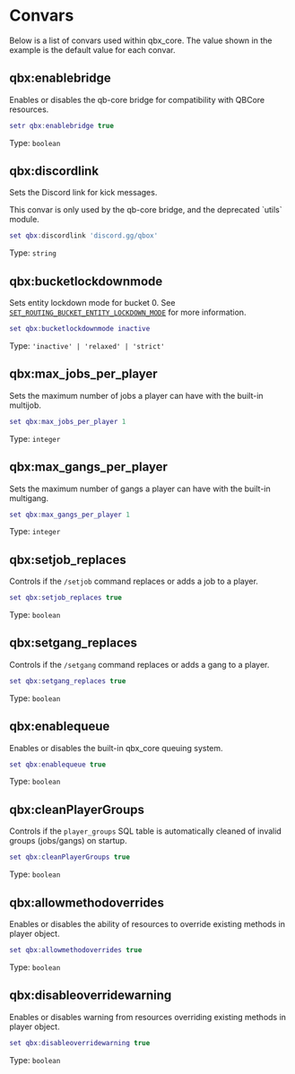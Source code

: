 
# Convars

Below is a list of convars used within qbx_core.
The value shown in the example is the default value for each convar.

## qbx:enablebridge

Enables or disables the qb-core bridge for compatibility with QBCore resources.

```lua
setr qbx:enablebridge true
```

Type: `boolean`

## qbx:discordlink

Sets the Discord link for kick messages.

<Callout type='warning'>
  This convar is only used by the qb-core bridge, and the deprecated `utils` module.
</Callout>

```lua
set qbx:discordlink 'discord.gg/qbox'
```

Type: `string`

## qbx:bucketlockdownmode

Sets entity lockdown mode for bucket 0.
See [`SET_ROUTING_BUCKET_ENTITY_LOCKDOWN_MODE`](https://docs.fivem.net/natives/?_0xA0F2201F) for more information.

```lua
set qbx:bucketlockdownmode inactive
```

Type: `'inactive' | 'relaxed' | 'strict'`

## qbx:max_jobs_per_player

Sets the maximum number of jobs a player can have with the built-in multijob.

```lua
set qbx:max_jobs_per_player 1
```

Type: `integer`

## qbx:max_gangs_per_player

Sets the maximum number of gangs a player can have with the built-in multigang.

```lua
set qbx:max_gangs_per_player 1
```

Type: `integer`

## qbx:setjob_replaces

Controls if the `/setjob` command replaces or adds a job to a player.

```lua
set qbx:setjob_replaces true
```

Type: `boolean`

## qbx:setgang_replaces

Controls if the `/setgang` command replaces or adds a gang to a player.

```lua
set qbx:setgang_replaces true
```

Type: `boolean`

## qbx:enablequeue

Enables or disables the built-in qbx_core queuing system.

```lua
set qbx:enablequeue true
```

Type: `boolean`

## qbx:cleanPlayerGroups

Controls if the `player_groups` SQL table is automatically cleaned of invalid groups (jobs/gangs) on startup.

```lua
set qbx:cleanPlayerGroups true
```

Type: `boolean`

## qbx:allowmethodoverrides

Enables or disables the ability of resources to override existing methods in player object.

```lua
set qbx:allowmethodoverrides true
```

Type: `boolean`

## qbx:disableoverridewarning

Enables or disables warning from resources overriding existing methods in player object.

```lua
set qbx:disableoverridewarning true
```

Type: `boolean`
